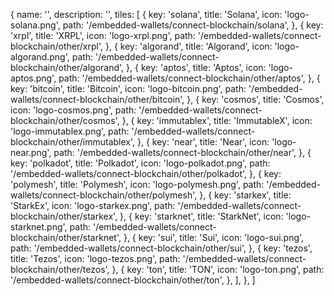 
  {
    name: '',
    description: '',
    tiles: [
      {
        key: 'solana',
        title: 'Solana',
        icon: 'logo-solana.png',
        path: '/embedded-wallets/connect-blockchain/solana',
      },
      {
        key: 'xrpl',
        title: 'XRPL',
        icon: 'logo-xrpl.png',
        path: '/embedded-wallets/connect-blockchain/other/xrpl',
      },
      {
        key: 'algorand',
        title: 'Algorand',
        icon: 'logo-algorand.png',
        path: '/embedded-wallets/connect-blockchain/other/algorand',
      },
      {
        key: 'aptos',
        title: 'Aptos',
        icon: 'logo-aptos.png',
        path: '/embedded-wallets/connect-blockchain/other/aptos',
      },
      {
        key: 'bitcoin',
        title: 'Bitcoin',
        icon: 'logo-bitcoin.png',
        path: '/embedded-wallets/connect-blockchain/other/bitcoin',
      },
      {
        key: 'cosmos',
        title: 'Cosmos',
        icon: 'logo-cosmos.png',
        path: '/embedded-wallets/connect-blockchain/other/cosmos',
      },
      {
        key: 'immutablex',
        title: 'ImmutableX',
        icon: 'logo-immutablex.png',
        path: '/embedded-wallets/connect-blockchain/other/immutablex',
      },
      {
        key: 'near',
        title: 'Near',
        icon: 'logo-near.png',
        path: '/embedded-wallets/connect-blockchain/other/near',
      },
      {
        key: 'polkadot',
        title: 'Polkadot',
        icon: 'logo-polkadot.png',
        path: '/embedded-wallets/connect-blockchain/other/polkadot',
      },
      {
        key: 'polymesh',
        title: 'Polymesh',
        icon: 'logo-polymesh.png',
        path: '/embedded-wallets/connect-blockchain/other/polymesh',
      },
      {
        key: 'starkex',
        title: 'StarkEx',
        icon: 'logo-starkex.png',
        path: '/embedded-wallets/connect-blockchain/other/starkex',
      },
      {
        key: 'starknet',
        title: 'StarkNet',
        icon: 'logo-starknet.png',
        path: '/embedded-wallets/connect-blockchain/other/starknet',
      },
      {
        key: 'sui',
        title: 'Sui',
        icon: 'logo-sui.png',
        path: '/embedded-wallets/connect-blockchain/other/sui',
      },
      {
        key: 'tezos',
        title: 'Tezos',
        icon: 'logo-tezos.png',
        path: '/embedded-wallets/connect-blockchain/other/tezos',
      },
      {
        key: 'ton',
        title: 'TON',
        icon: 'logo-ton.png',
        path: '/embedded-wallets/connect-blockchain/other/ton',
      },
    ],
  },
]

<Tiles tileGroups={OtherChains} />
